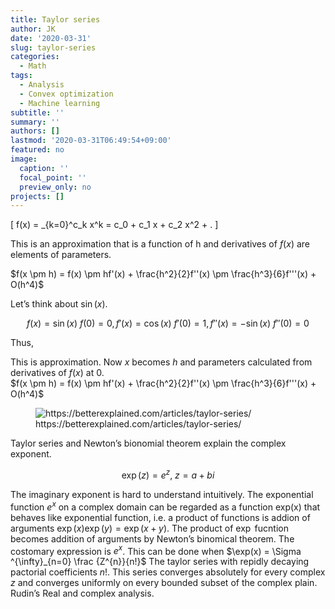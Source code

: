 ```yaml
---
title: Taylor series
author: JK
date: '2020-03-31'
slug: taylor-series
categories:
  - Math
tags:
  - Analysis
  - Convex optimization
  - Machine learning
subtitle: ''
summary: ''
authors: []
lastmod: '2020-03-31T06:49:54+09:00'
featured: no
image:
  caption: ''
  focal_point: ''
  preview_only: no
projects: []
---
```


\[ f(x) = \sum_{k=0}^\infty c_k x^k = c_0 + c_1 x + c_2 x^2 + \dotsb. \] 


This is an approximation that is a function of h and derivatives of $f(x)$ are elements of parameters.  

$f(x \pm h) = f(x) \pm hf'(x) + \frac{h^2}{2}f''(x) \pm \frac{h^3}{6}f'''(x) + O(h^4)$

Let's think about $\sin(x)$.  


$$ f(x) = \sin(x) \ f(0) = 0, f'(x)=\cos(x)\ f'(0)=1, f''(x)=-\sin(x)\ f''(0)=0 $$

Thus,

\begin{align*} \sin(x) &= 0 + \frac{1}{1!}x + \frac{0}{2!}x^2 + \frac{-1}{3!}x^3 + \dotsb
&= x - \frac{x^3}{3!} + \frac{x^5}{5!} - \dotsb, \end{align*}


This is approximation. Now $x$ becomes $h$ and parameters calculated from derivatives of $f(x)$ at $0$.  
$f(x \pm h) = f(x) \pm hf'(x) + \frac{h^2}{2}f''(x) \pm \frac{h^3}{6}f'''(x) + O(h^4)$

![https://betterexplained.com/articles/taylor-series/](/img/sine-better-models.png)

Taylor series and Newton's bionomial theorem explain the complex exponent. 

$$\exp(z) = e^{z}, \ z = a+bi $$

The imaginary exponent is hard to understand intuitively. The exponential function $e^{x}$ on a complex domain can be regarded as a function exp(x) that behaves like exponential function, i.e. a product of functions is addion of arguments $\exp(x) \exp(y) = \exp(x+y)$. The product of $\exp$ fucntion becomes addition of arguments by Newton's binomical theorem. The costomary expression is $e^{x}$. This can be done when $\exp(x) = \Sigma ^{\infty}_{n=0} \frac {Z^{n}}{n!}$ The taylor series with repidly decaying pactorial coefficients $n!$. This series converges absolutely for every complex $z$ and converges uniformly on every bounded subset of the complex plain. Rudin's Real and complex analysis.


